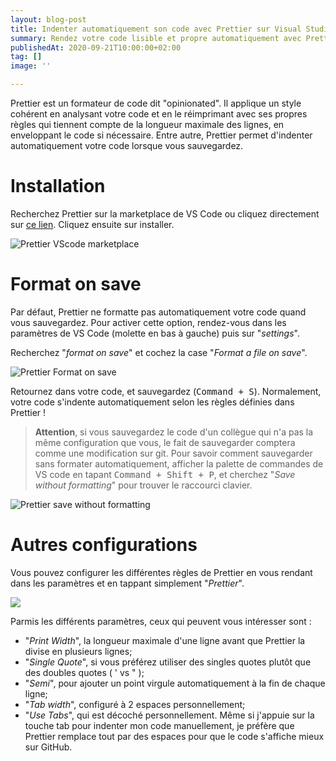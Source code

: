 ```yaml
---
layout: blog-post
title: Indenter automatiquement son code avec Prettier sur Visual Studio Code
summary: Rendez votre code lisible et propre automatiquement avec Prettier.
publishedAt: 2020-09-21T10:00:00+02:00
tag: []
image: ''

---
```

Prettier est un formateur de code dit "opinionated". Il applique un style cohérent en analysant votre code et en le réimprimant avec ses propres règles qui tiennent compte de la longueur maximale des lignes, en enveloppant le code si nécessaire. Entre autre, Prettier permet d'indenter automatiquement votre code lorsque vous sauvegardez.

# Installation

Recherchez Prettier sur la marketplace de VS Code ou cliquez directement sur [ce lien](https://marketplace.visualstudio.com/items?itemName=esbenp.prettier-vscode "Prettier sur VS Code"). Cliquez ensuite sur installer.

![Prettier VScode marketplace](/images/prettier-vscode-marketplace.png "Prettier VScode marketplace")

# Format on save

Par défaut, Prettier ne formatte pas automatiquement votre code quand vous sauvegardez. Pour activer cette option, rendez-vous dans les paramètres de VS Code (molette en bas à gauche) puis sur "_settings_".

Recherchez "_format on save_" et cochez la case "_Format a file on save_".

![Prettier Format on save](/images/prettier-format-on-save.png "Prettier Format on save")

Retournez dans votre code, et sauvegardez (<kbd>Command + S</kbd>). Normalement, votre code s'indente automatiquement selon les règles définies dans Prettier !

> **Attention**, si vous sauvegardez le code d'un collègue qui n'a pas la même configuration que vous, le fait de sauvegarder comptera comme une modification sur git. Pour savoir comment sauvegarder sans formater automatiquement, afficher la palette de commandes de VS code en tapant <kbd>Command + Shift + P</kbd>, et cherchez "_Save without formatting_" pour trouver le raccourci clavier.

![Prettier save without formatting](/images/prettier-save-without-formatting.png "Prettier save without formatting")

# Autres configurations

Vous pouvez configurer les différentes règles de Prettier en vous rendant dans les paramètres et en tappant simplement "_Prettier_". 

![](/images/parametres-prettier.png)

Parmis les différents paramètres, ceux qui peuvent vous intéresser sont :

* "_Print Width_", la longueur maximale d'une ligne avant que Prettier la divise en plusieurs lignes; 
* "_Single Quote_", si vous préférez utiliser des singles quotes plutôt que des doubles quotes ( ' vs " );
* "_Semi_", pour ajouter un point virgule automatiquement à la fin de chaque ligne;
* "_Tab width_", configuré à 2 espaces personnellement;
* "_Use Tabs_", qui est décoché personnellement. Même si j'appuie sur la touche tab pour indenter mon code manuellement, je préfère que Prettier remplace tout par des espaces pour que le code s'affiche mieux sur GitHub.